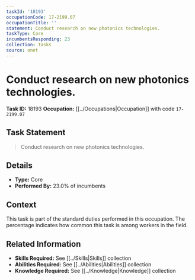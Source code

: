 ```yaml
---
taskId: '18193'
occupationCode: 17-2199.07
occupationTitle: ''
statement: Conduct research on new photonics technologies.
taskType: Core
incumbentsResponding: 23
collection: Tasks
source: onet
---
```

# Conduct research on new photonics technologies.

**Task ID:** 18193
**Occupation:** [[../Occupations|Occupation]] with code `17-2199.07`

## Task Statement

> Conduct research on new photonics technologies.

## Details

- **Type:** Core
- **Performed By:** 23.0% of incumbents

## Context

This task is part of the standard duties performed in this occupation. The percentage indicates how common this task is among workers in the field.

## Related Information

- **Skills Required:** See [[../Skills|Skills]] collection
- **Abilities Required:** See [[../Abilities|Abilities]] collection
- **Knowledge Required:** See [[../Knowledge|Knowledge]] collection
